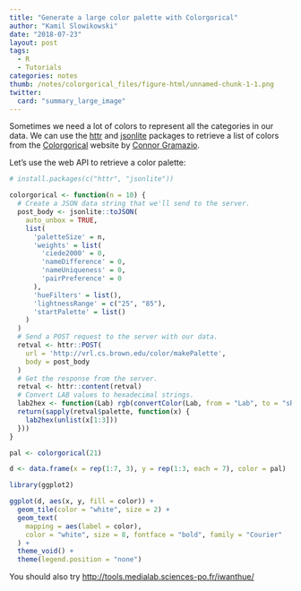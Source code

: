 ```yaml
---
title: "Generate a large color palette with Colorgorical"
author: "Kamil Slowikowski"
date: "2018-07-23"
layout: post
tags:
  - R
  - Tutorials
categories: notes
thumb: /notes/colorgorical_files/figure-html/unnamed-chunk-1-1.png
twitter:
  card: "summary_large_image"
---
```


Sometimes we need a lot of colors to represent all the categories in our data.
We can use the [httr] and [jsonlite] packages to retrieve a list of colors from
the [Colorgorical] website by [Connor Gramazio].

[Connor Gramazio]: https://github.com/connorgr

<!--more-->

Let's use the web API to retrieve a color palette:

[httr]: https://httr.r-lib.org
[jsonlite]: https://github.com/jeroen/jsonlite
[Colorgorical]: http://vrl.cs.brown.edu/color


```r
# install.packages(c("httr", "jsonlite"))

colorgorical <- function(n = 10) {
  # Create a JSON data string that we'll send to the server.
  post_body <- jsonlite::toJSON(
    auto_unbox = TRUE,
    list(
      'paletteSize' = n,
      'weights' = list(
        'ciede2000' = 0,
        'nameDifference' = 0,
        'nameUniqueness' = 0,
        'pairPreference' = 0
      ),
      'hueFilters' = list(),
      'lightnessRange' = c("25", "85"),
      'startPalette' = list()
    )
  )
  # Send a POST request to the server with our data.
  retval <- httr::POST(
    url = 'http://vrl.cs.brown.edu/color/makePalette',
    body = post_body
  )
  # Get the response from the server.
  retval <- httr::content(retval)
  # Convert LAB values to hexadecimal strings.
  lab2hex <- function(Lab) rgb(convertColor(Lab, from = "Lab", to = "sRGB"))
  return(sapply(retval$palette, function(x) {
    lab2hex(unlist(x[1:3]))
  }))
}

pal <- colorgorical(21)

d <- data.frame(x = rep(1:7, 3), y = rep(1:3, each = 7), color = pal)

library(ggplot2)

ggplot(d, aes(x, y, fill = color)) +
  geom_tile(color = "white", size = 2) +
  geom_text(
    mapping = aes(label = color),
    color = "white", size = 8, fontface = "bold", family = "Courier"
  ) +
  theme_void() +
  theme(legend.position = "none")
```


You should also try <http://tools.medialab.sciences-po.fr/iwanthue/>


